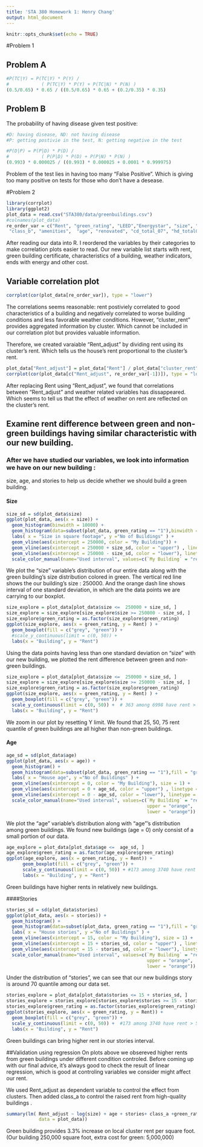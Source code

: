 ```yaml
---
title: 'STA 380 Homework 1: Henry Chang'
output: html_document
---
```


```r
knitr::opts_chunk$set(echo = TRUE)
```

#Problem 1

## Problem A
```r
#P(TC|Y) = P(TC|Y) * P(Y) /
#            ( P(TC|Y) * P(Y) + P(TC|N) * P(N) )
(0.5/0.65) * 0.65 / ((0.5/0.65) * 0.65 + (0.2/0.35) * 0.35)
```


## Problem B
The probability of having disease given test positive:
```r
#D: having disease, ND: not having disease
#P: getting postivie in the test, N: getting negative in the test

#P(D|P) = P(P|D) * P(D) /
#            ( P(P|D) * P(D) + P(P|N) * P(N) )
(0.993) * 0.000025 / ((0.993) * 0.000025 + 0.0001 * 0.999975)
```
Problem of the test lies in having too many "False Positive". Which is giving too many positive on tests for those who don't have a desease.



#Problem 2
```r
library(corrplot)
library(ggplot2)
plot_data = read.csv("STA380/data/greenbuildings.csv")
#colnames(plot_data)
re_order_var = c("Rent", "green_rating", "LEED","Energystar", "size", "stories", "class_a",
 "class_b", "amenities",  "age", "renovated", "cd_total_07", "hd_total07","total_dd_07", "Precipitation","Gas_Costs" , "Electricity_Costs", "net")
```
After reading our data into R. I reordered the variables by their categories to make correlation
plots easier to read. Our new variable list starts with rent, green building certificate, characteristics of a building, weather indicators, ends with energy and other cost.



## Variable correlation plot
```r
corrplot(cor(plot_data[re_order_var]), type = "lower")
```
The correlations seems reasonable: rent postiviely correlated to good characteristics of a building
and negatively correlated to worse building conditions and less favorable weather conditions. However, "cluster_rent" provides aggregated information by cluster. Which cannot be included in our correlation plot but provides valuable information.

Therefore, we created varaiable "Rent_adjust" by dividing rent using its cluster's rent. Which tells us the house's rent proportional to the cluster's rent.


```r
plot_data["Rent_adjust"] = plot_data["Rent"] / plot_data["cluster_rent"]
corrplot(cor(plot_data[c("Rent_adjust", re_order_var[-1])]), type = "lower")
```
After replacing Rent using "Rent_adjust", we found that correlations between "Rent_adjust" and weather related variables has dissappeared. Which seems to tell us that the effect of weather on rent are reflected on the cluster's rent.



## Examine rent difference between green and non-green buildings having similar characteristic with our new building.

### After we have studied our variables, we look into information we have on our new building :
size, age, and stories to help us decide whether we should build a green building.

#### Size
```r
size_sd = sd(plot_data$size)
ggplot(plot_data, aes(x = size)) +
  geom_histogram(binwidth = 10000) +
  geom_histogram(data=subset(plot_data, green_rating == "1"),binwidth = 10000,fill = "green", alpha = 0.2) +
  labs( x = "Size in square footage", y ="No of Buildings" ) +
  geom_vline(aes(xintercept = 250000, color = "My Building")) +
  geom_vline(aes(xintercept = 250000 + size_sd, color = "upper") , linetype = "dashed") +
  geom_vline(aes(xintercept = 250000 - size_sd, color = "lower"), linetype = "dashed") +
  scale_color_manual(name="Used interval", values=c(`My Building` = "red", upper = "orange", lower = "orange"))
```
We plot the "size" variable's distribution of our entire data along with the green building's size distribution colored in green. The vertical red line shows the our building's size : 250000. And the orange dash line shows interval of one standard deviation, in which are the data points we are carrying to our boxplot.

```r
size_explore = plot_data[plot_data$size <=  250000 + size_sd, ]
size_explore = size_explore[size_explore$size >= 250000 - size_sd, ]
size_explore$green_rating = as.factor(size_explore$green_rating)
ggplot(size_explore, aes(x = green_rating, y = Rent) ) + 
  geom_boxplot(fill = c("grey", "green")) + 
  #scale_y_continuous(limit = c(0, 50)) +  
  labs(x = "Building", y = "Rent") 
```
Using the data points having less than one standard deviation on "size" with our new building, we plotted the rent difference between green and non-green buildings.

```r
size_explore = plot_data[plot_data$size <=  250000 + size_sd, ]
size_explore = size_explore[size_explore$size >= 250000 - size_sd, ]
size_explore$green_rating = as.factor(size_explore$green_rating)
ggplot(size_explore, aes(x = green_rating, y = Rent) ) + 
  geom_boxplot(fill = c("grey", "green")) + 
  scale_y_continuous(limit = c(0, 50)) +  # 363 among 6998 have rent > 50
  labs(x = "Building", y = "Rent") 
```
We zoom in our plot by resetting Y limit. We found that 25, 50, 75 rent quantile of green buildings are all higher than non-green buildings.


#### Age
```r
age_sd = sd(plot_data$age)
ggplot(plot_data, aes(x = age)) +
  geom_histogram() +
  geom_histogram(data=subset(plot_data, green_rating == "1"),fill = "green", alpha = 0.2) +
  labs( x = "House age", y ="No of Buildings" ) +
  geom_vline(aes(xintercept = 0, color = "My Building"), size = 1) +
  geom_vline(aes(xintercept = 0 + age_sd, color = "upper") , linetype = "dashed", size = 1) +
  geom_vline(aes(xintercept = 0 - age_sd, color = "lower"), linetype = "dashed", size = 1) +
  scale_color_manual(name="Used interval", values=c(`My Building` = "red", 
                                                    upper = "orange", 
                                                    lower = "orange"))
```
We plot the "age" variable's distribution along with "age"'s distribution among green buildings. We found new buildings (age = 0) only consist of a small portion of our data.

```r
age_explore = plot_data[plot_data$age <=  age_sd, ]
age_explore$green_rating = as.factor(age_explore$green_rating)
ggplot(age_explore, aes(x = green_rating, y = Rent)) + 
      geom_boxplot(fill = c("grey", "green")) + 
      scale_y_continuous(limit = c(0, 50)) + #173 among 3740 have rent > 50
      labs(x = "Building", y = "Rent")  
```
Green buildings have higher rents in relatively new buildings.


####Stories
```r
stories_sd = sd(plot_data$stories)
ggplot(plot_data, aes(x = stories)) +
  geom_histogram() +
  geom_histogram(data=subset(plot_data, green_rating == "1"),fill = "green", alpha = 0.2) +
  labs( x = "House stories", y ="No of Buildings" ) +
  geom_vline(aes(xintercept = 15, color = "My Building"), size = 1) +
  geom_vline(aes(xintercept = 15 + stories_sd, color = "upper") , linetype = "dashed", size = 1) +
  geom_vline(aes(xintercept = 15 - stories_sd, color = "lower"), linetype = "dashed", size = 1) +
  scale_color_manual(name="Used interval", values=c(`My Building` = "red", 
                                                    upper = "orange", 
                                                    lower = "orange"))

```
Under the distribution of "stories", we can see that our new buildings story is around 70 quantile among our data set.

```r
stories_explore = plot_data[plot_data$stories <= 15 + stories_sd, ]
stories_explore = stories_explore[stories_explore$stories >= 15 - stories_sd, ]
stories_explore$green_rating = as.factor(stories_explore$green_rating)
ggplot(stories_explore, aes(x = green_rating, y = Rent)) + 
  geom_boxplot(fill = c("grey", "green")) + 
  scale_y_continuous(limit = c(0, 50)) +  #173 among 3740 have rent > 50
  labs(x = "Building", y = "Rent")  
```
Green buildings can bring higher rent in our stories interval.


##Validation using regression
On plots above we obsereved higher rents from green buildings under different condition controled. Before coming up with our final advice, it's always good to check the result of linear regression, which is good at controling variables we consider might affect our rent.

We used Rent_adjust as dependent variable to control the effect from clusters. Then added class_a to control the raised rent from high-quality buildings .
```r
summary(lm( Rent_adjust ~ log(size) + age + stories+ class_a +green_rating ,
            data = plot_data))
```
Green building provides  3.3% increase on local cluster rent per square foot. (Our building 250,000 square foot, extra cost for green: 5,000,000)

